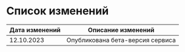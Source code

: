 # Список изменений

| Дата изменений | Описание изменений |
|---|---|
| 12.10.2023 | Опубликована бета-версия сервиса |